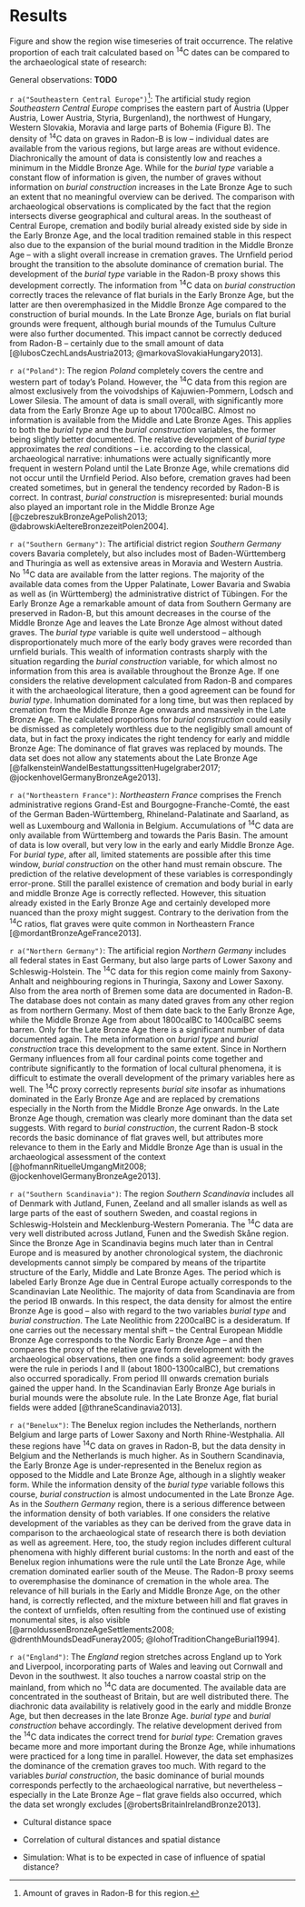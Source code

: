 # Results {#results}

Figure \ref{development_burial_type} and \ref{development_burial_construction} show the region wise timeseries of trait occurrence. The relative proportion of each trait calculated based on ^14^C dates can be compared to the archaeological state of research: \newline

General observations: **TODO**

`r a("Southeastern Central Europe")`^[Amount of graves in Radon-B for this region.]:
The artificial study region *Southeastern Central Europe* comprises the eastern part of Austria (Upper Austria, Lower Austria, Styria, Burgenland), the northwest of Hungary, Western Slovakia, Moravia and large parts of Bohemia (Figure \ref{map} B). The density of ^14^C data on graves in Radon-B is low -- individual dates are available from the various regions, but large areas are without evidence. Diachronically the amount of data is consistently low and reaches a minimum in the Middle Bronze Age. While for the *burial type* variable a constant flow of information is given, the number of graves without information on *burial construction* increases in the Late Bronze Age to such an extent that no meaningful overview can be derived. The comparison with archaeological observations is complicated by the fact that the region intersects diverse geographical and cultural areas. In the southeast of Central Europe, cremation and bodily burial already existed side by side in the Early Bronze Age, and the local tradition remained stable in this respect also due to the expansion of the burial mound tradition in the Middle Bronze Age -- with a slight overall increase in cremation graves. The Urnfield period brought the transition to the absolute dominance of cremation burial. The development of the *burial type* variable in the Radon-B proxy shows this development correctly. The information from ^14^C data on *burial construction* correctly traces the relevance of flat burials in the Early Bronze Age, but the latter are then overemphasized in the Middle Bronze Age compared to the construction of burial mounds. In the Late Bronze Age, burials on flat burial grounds were frequent, although burial mounds of the Tumulus Culture were also further documented. This impact cannot be correctly deduced from Radon-B -- certainly due to the small amount of data [@lubosCzechLandsAustria2013; @markovaSlovakiaHungary2013]. \newline

`r a("Poland")`:
The region *Poland* completely covers the centre and western part of today's Poland. However, the ^14^C data from this region are almost exclusively from the voivodships of Kajuwien-Pommern, Lodsch and Lower Silesia. The amount of data is small overall, with significantly more data from the Early Bronze Age up to about 1700calBC. Almost no information is available from the Middle and Late Bronze Ages. This applies to both the *burial type* and the *burial construction* variables, the former being slightly better documented. The relative development of *burial type* approximates the *real* conditions -- i.e. according to the classical, archaeological narrative: inhumations were actually significantly more frequent in western Poland until the Late Bronze Age, while cremations did not occur until the Urnfield Period. Also before, cremation graves had been created sometimes, but in general the tendency recorded by Radon-B is correct. In contrast, *burial construction* is misrepresented: burial mounds also played an important role in the Middle Bronze Age [@czebreszukBronzeAgePolish2013; @dabrowskiAeltereBronzezeitPolen2004]. \newline

`r a("Southern Germany")`:
The artificial district region *Southern Germany* covers Bavaria completely, but also includes most of Baden-Württemberg and Thuringia as well as extensive areas in Moravia and Western Austria. No ^14^C data are available from the latter regions. The majority of the available data comes from the Upper Palatinate, Lower Bavaria and Swabia as well as (in Württemberg) the administrative district of Tübingen. For the Early Bronze Age a remarkable amount of data from Southern Germany are preserved in Radon-B, but this amount decreases in the course of the Middle Bronze Age and leaves the Late Bronze Age almost without dated graves. The *burial type* variable is quite well understood -- although disproportionately much more of the early body graves were recorded than urnfield burials. This wealth of information contrasts sharply with the situation regarding the *burial construction* variable, for which almost no information from this area is available throughout the Bronze Age. If one considers the relative development calculated from Radon-B and compares it with the archaeological literature, then a good agreement can be found for *burial type*. Inhumation dominated for a long time, but was then replaced by cremation from the Middle Bronze Age onwards and massively in the Late Bronze Age. The calculated proportions for *burial construction* could easily be dismissed as completely worthless due to the negligibly small amount of data, but in fact the proxy indicates the right tendency for early and middle Bronze Age: The dominance of flat graves was replaced by mounds. The data set does not allow any statements about the Late Bronze Age [@falkensteinWandelBestattungssittenHugelgraber2017; @jockenhovelGermanyBronzeAge2013]. \newline

`r a("Northeastern France")`:
*Northeastern France* comprises the French administrative regions Grand-Est and Bourgogne-Franche-Comté, the east of the German Baden-Württemberg, Rhineland-Palatinate and Saarland, as well as Luxembourg and Wallonia in Belgium. Accumulations of ^14^C data are only available from Württemberg and towards the Paris Basin. The amount of data is low overall, but very low in the early and early Middle Bronze Age. For *burial type*, after all, limited statements are possible after this time window, *burial construction* on the other hand must remain obscure. The prediction of the relative development of these variables is correspondingly error-prone. Still the parallel existence of cremation and body burial in early and middle Bronze Age is correctly reflected. However, this situation already existed in the Early Bronze Age and certainly developed more nuanced than the proxy might suggest. Contrary to the derivation from the ^14^C ratios, flat graves were quite common in Northeastern France [@mordantBronzeAgeFrance2013]. \newline

`r a("Northern Germany")`:
The artificial region *Northern Germany* includes all federal states in East Germany, but also large parts of Lower Saxony and Schleswig-Holstein. The ^14^C data for this region come mainly from Saxony-Anhalt and neighbouring regions in Thuringia, Saxony and Lower Saxony. Also from the area north of Bremen some data are documented in Radon-B. The database does not contain as many dated graves from any other region as from northern Germany. Most of them date back to the Early Bronze Age, while the Middle Bronze Age from about 1800calBC to 1400calBC seems barren. Only for the Late Bronze Age there is a significant number of data documented again. The meta information on *burial type* and *burial construction* trace this development to the same extent. Since in Northern Germany influences from all four cardinal points come together and contribute significantly to the formation of local cultural phenomena, it is difficult to estimate the overall development of the primary variables here as well. The ^14^C proxy correctly represents *burial site* insofar as inhumations dominated in the Early Bronze Age and are replaced by cremations especially in the North from the Middle Bronze Age onwards. In the Late Bronze Age though, cremation was clearly more dominant than the data set suggests. With regard to *burial construction*, the current Radon-B stock records the basic dominance of flat graves well, but attributes more relevance to them in the Early and Middle Bronze Age than is usual in the archaeological assessment of the context [@hofmannRituelleUmgangMit2008; @jockenhovelGermanyBronzeAge2013]. \newline

`r a("Southern Scandinavia")`:
The region *Southern Scandinavia* includes all of Denmark with Jutland, Funen, Zeeland and all smaller islands as well as large parts of the east of southern Sweden, and coastal regions in Schleswig-Holstein and Mecklenburg-Western Pomerania. The ^14^C data are very well distributed across Jutland, Funen and the Swedish Skåne region. Since the Bronze Age in Scandinavia begins much later than in Central Europe and is measured by another chronological system, the diachronic developments cannot simply be compared by means of the tripartite structure of the Early, Middle and Late Bronze Ages. The period which is labeled Early Bronze Age due in Central Europe actually corresponds to the Scandinavian Late Neolithic. The majority of data from Scandinavia are from the period IB onwards. In this respect, the data density for almost the entire Bronze Age is good -- also with regard to the two variables *burial type* and *burial construction*. The Late Neolithic from 2200calBC is a desideratum. If one carries out the necessary mental shift -- the Central European Middle Bronze Age corresponds to the Nordic Early Bronze Age -- and then compares the proxy of the relative grave form development with the archaeological observations, then one finds a solid agreement: body graves were the rule in periods I and II (about 1800-1300calBC), but cremations also occurred sporadically. From period III onwards cremation burials gained the upper hand. In the Scandinavian Early Bronze Age burials in burial mounds were the absolute rule. In the Late Bronze Age, flat burial fields were added [@thraneScandinavia2013]. \newline

`r a("Benelux")`:
The Benelux region includes the Netherlands, northern Belgium and large parts of Lower Saxony and North Rhine-Westphalia. All these regions have ^14^C data on graves in Radon-B, but the data density in Belgium and the Netherlands is much higher. As in Southern Scandinavia, the Early Bronze Age is under-represented in the Benelux region as opposed to the Middle and Late Bronze Age, although in a slightly weaker form. While the information density of the *burial type* variable follows this course, *burial construction* is almost undocumented in the Late Bronze Age. As in the *Southern Germany* region, there is a serious difference between the information density of both variables. If one considers the relative development of the variables as they can be derived from the grave data in comparison to the archaeological state of research there is both deviation as well as agreement. Here, too, the study region includes different cultural phenomena with highly different burial customs: In the north and east of the Benelux region inhumations were the rule until the Late Bronze Age, while cremation dominated earlier south of the Meuse. The Radon-B proxy seems to overemphasise the dominance of cremation in the whole area. The relevance of hill burials in the Early and Middle Bronze Age, on the other hand, is correctly reflected, and the mixture between hill and flat graves in the context of urnfields, often resulting from the continued use of existing monumental sites, is also visible [@arnoldussenBronzeAgeSettlements2008; @drenthMoundsDeadFuneray2005; @lohofTraditionChangeBurial1994]. \newline

`r a("England")`:
The *England* region stretches across England up to York and Liverpool, incorporating parts of Wales and leaving out Cornwall and Devon in the southwest. It also touches a narrow coastal strip on the mainland, from which no ^14^C data are documented. The available data are concentrated in the southeast of Britain, but are well distributed there. The diachronic data availability is relatively good in the early and middle Bronze Age, but then decreases in the late Bronze Age. *burial type* and *burial construction* behave accordingly. The relative development derived from the ^14^C data indicates the correct trend for *burial type*: Cremation graves became more and more important during the Bronze Age, while inhumations were practiced for a long time in parallel. However, the data set emphasizes the dominance of the cremation graves too much. With regard to the variables *burial construction*, the basic dominance of burial mounds corresponds perfectly to the archaeological narrative, but nevertheless -- especially in the Late Bronze Age -- flat grave fields also occurred, which the data set wrongly excludes [@robertsBritainIrelandBronze2013]. \newline

- Cultural distance space

- Correlation of cultural distances and spatial distance

- Simulation: What is to be expected in case of influence of spatial distance?
